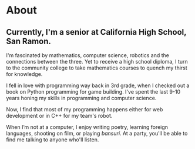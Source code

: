 # About
## Currently, I'm a senior at California High School, San Ramon.
I'm fascinated by mathematics, computer science, robotics and the connections between the three. Yet to receive a high school diploma, I turn to the community college to take mathematics courses to quench my thirst for knowledge.

I fell in love with programming way back in 3rd grade, when I checked out a book on Python programming for game building. I've spent the last 9-10 years honing my skills in programming and computer science.

Now, I find that most of my programming happens either for web development or in C++ for my team's robot.

When I’m not at a computer, I enjoy writing poetry, learning foreign languages, shooting on film, or playing *bansuri*. At a party, you'll be able to find me talking to anyone who'll listen.